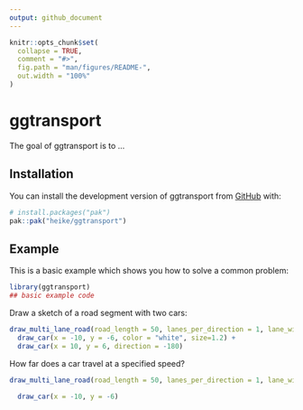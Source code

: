 ```yaml
---
output: github_document
---
```


<!-- README.md is generated from README.Rmd. Please edit that file -->

```r
knitr::opts_chunk$set(
  collapse = TRUE,
  comment = "#>",
  fig.path = "man/figures/README-",
  out.width = "100%"
)
```

# ggtransport

<!-- badges: start -->
<!-- badges: end -->

The goal of ggtransport is to ...

## Installation

You can install the development version of ggtransport from [GitHub](https://github.com/) with:

``` r
# install.packages("pak")
pak::pak("heike/ggtransport")
```

## Example

This is a basic example which shows you how to solve a common problem:

```r
library(ggtransport)
## basic example code
```

Draw a sketch of a road segment with two cars:

```r
draw_multi_lane_road(road_length = 50, lanes_per_direction = 1, lane_width = 12) +
  draw_car(x = -10, y = -6, color = "white", size=1.2) + 
  draw_car(x = 10, y = 6, direction = -180)
```


How far does a car travel at a specified speed?

```r
draw_multi_lane_road(road_length = 50, lanes_per_direction = 1, lane_width = 12) +
  
  draw_car(x = -10, y = -6) 
```
